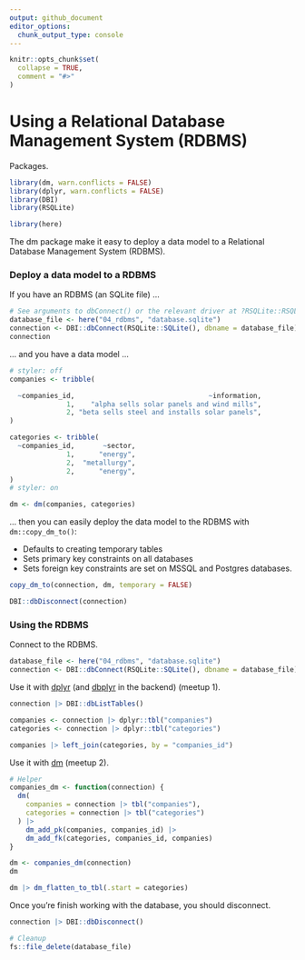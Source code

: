 ```yaml
---
output: github_document
editor_options: 
  chunk_output_type: console
---
```


```r
knitr::opts_chunk$set(
  collapse = TRUE,
  comment = "#>"
)
```

# Using a Relational Database Management System (RDBMS)

Packages.

```r
library(dm, warn.conflicts = FALSE)
library(dplyr, warn.conflicts = FALSE)
library(DBI)
library(RSQLite)

library(here)
```

The dm package make it easy to deploy a data model to a Relational Database Management System (RDBMS).

### Deploy a data model to a RDBMS

If you have an RDBMS (an SQLite file) ...

```r
# See arguments to dbConnect() or the relevant driver at ?RSQLite::RSQLite()
database_file <- here("04_rdbms", "database.sqlite")
connection <- DBI::dbConnect(RSQLite::SQLite(), dbname = database_file)
connection
```

... and you have a data model ...

```r
# styler: off
companies <- tribble(

  ~companies_id,                                 ~information,
              1,    "alpha sells solar panels and wind mills",
              2, "beta sells steel and installs solar panels",
)

categories <- tribble(
  ~companies_id,       ~sector,
              1,      "energy",
              2,  "metallurgy",
              2,      "energy",
)
# styler: on

dm <- dm(companies, categories)
```

... then you can easily deploy the data model to the RDBMS with `dm::copy_dm_to()`:

* Defaults to creating temporary tables
* Sets primary key constraints on all databases
* Sets foreign key constraints are set on MSSQL and Postgres databases.

```r
copy_dm_to(connection, dm, temporary = FALSE)

DBI::dbDisconnect(connection)
```

### Using the RDBMS

Connect to the RDBMS.

```r
database_file <- here("04_rdbms", "database.sqlite")
connection <- DBI::dbConnect(RSQLite::SQLite(), dbname = database_file)
```

Use it with [dplyr](https://dplyr.tidyverse.org/) (and [dbplyr](https://dbplyr.tidyverse.org/) in the backend) (meetup 1).

```r
connection |> DBI::dbListTables()

companies <- connection |> dplyr::tbl("companies")
categories <- connection |> dplyr::tbl("categories")

companies |> left_join(categories, by = "companies_id")
```

Use it with [dm](https://github.com/cynkra/dm) (meetup 2).

```r
# Helper
companies_dm <- function(connection) {
  dm(
    companies = connection |> tbl("companies"),
    categories = connection |> tbl("categories")
  ) |>
    dm_add_pk(companies, companies_id) |>
    dm_add_fk(categories, companies_id, companies)
}

dm <- companies_dm(connection)
dm

dm |> dm_flatten_to_tbl(.start = categories)
```

Once you're finish working with the database, you should disconnect.

```r
connection |> DBI::dbDisconnect()
```

```r
# Cleanup
fs::file_delete(database_file)
```

